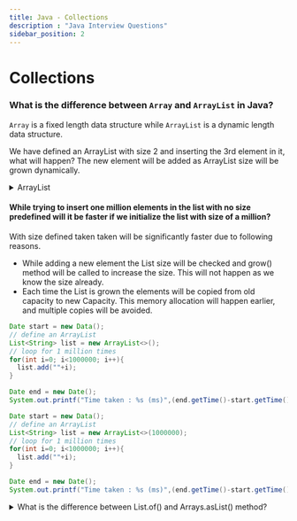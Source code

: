 ```yaml
---
title: Java - Collections
description : "Java Interview Questions"
sidebar_position: 2
---
```


# Collections

### What is the difference between `Array` and `ArrayList` in Java?
`Array` is a fixed length data structure while `ArrayList` is a dynamic length data structure.

We have defined an ArrayList with size 2 and inserting the 3rd element in it, what will happen? The new element will be added as ArrayList size will be grown dynamically. 

<details>
<summary>ArrayList</summary>
```java title="ArrayList"
List<String> list = new ArrayList<>(2);
System.out.println(list.size()); // 0
list.add("Amit");
list.add("Prashant");
list.add("Suresh");
System.out.println(list.size()); // 3
```
</details>

#### While trying to insert one million elements in the list with no size predefined will it be faster if we initialize the list with size of a million?
With size defined taken taken will be significantly faster due to following reasons.
- While adding a new element the List size will be checked and grow() method will be called to increase the size. This will not happen as we know the size already. 
- Each time the List is grown the elements will be copied from old capacity to new Capacity. This memory allocation will happen earlier, and multiple copies will be avoided.
<Tabs>
<TabItem value="Without Size">

```java
Date start = new Data();
// define an ArrayList
List<String> list = new ArrayList<>();
// loop for 1 million times
for(int i=0; i<1000000; i++){
  list.add(""+i);
}

Date end = new Date();
System.out.printf("Time taken : %s (ms)",(end.getTime()-start.getTime()));

```
</TabItem>
<TabItem value="With Size">

```java
Date start = new Data();
// define an ArrayList
List<String> list = new ArrayList<>(1000000);
// loop for 1 million times
for(int i=0; i<1000000; i++){
  list.add(""+i);
}

Date end = new Date();
System.out.printf("Time taken : %s (ms)",(end.getTime()-start.getTime()));

```
</TabItem>
</Tabs>

<details> 
<summary>What is the difference between List.of() and Arrays.asList() method?</summary>
```java title="List.of() vs Arrays.asList()"
// returns immutable list
// allows null values
// throws UnsupportedOperationException
List<Integer> list = List.of("Amit","Prashant","Suresh"); 
list.add("Ramesh");

// returns modifiable list
// allows null values
List<Integer> list = Arrays.asList("Amit","Prashant","Suresh");
list.add("Ramesh");

```
:::note
We can wrap the `new LinkedList(Arrays.asList())` to get the modifiable collection.
::::
</details>

#### What are different kinds of `List` in Java?

<Tabs>
<TabItem value="ArrayList">
`ArrayList` is a dynamic length data structure.
- Unordered: Elements are not stored in any particular order.
- Fast access: Offers constant-time access to elements by index (O(1)).
- Dynamic resizing: Automatically grows as needed.
- Best for: General-purpose lists where order doesn't matter, frequent random access, and adding/removing elements at the end.
</TabItem>
<TabItem value="LinkedList">
`LinkedList` is a doubly linked list data structure.
- Ordered: Elements are stored in a sequential order.
- Fast insertions and deletions: Excels at adding/removing elements anywhere in the list (O(1) for additions/removals at the beginning or end).
- Less efficient random access: Accessing elements by index is slower (O(n)).
- Best for: Lists where order matters, frequent insertions/deletions in the middle, and iterating through elements sequentially.
</TabItem>
<TabItem value="Stack">
`Stack` is a last-in, first-out (LIFO) data structure.
- Last-in, first-out (LIFO) data structure: Elements are added and removed from the top.
- Use cases: Implementing undo/redo functionality, parsing expressions, backtracking algorithms.
</TabItem>
<TabItem value="PriorityQueue">
`PriorityQueue` is a priority-based queue data structure.
- Orders elements based on their priority: The element with the highest priority is always at the head.
- Use cases: Scheduling tasks, managing priority-based events, implementing heap data structures.
</TabItem>
<TabItem value="Choosing the right List">
- Order: If order matters, use LinkedList or PriorityQueue.
- Random access: If frequent random access is needed, use ArrayList.
- Insertions/deletions: If frequent insertions/deletions in the middle are required, use LinkedList.
- Thread safety: If thread safety is essential, use Vector or synchronize access to ArrayList/LinkedList.
- Specialized operations: For specific operations like LIFO or priority-based access, use Stack or PriorityQueue.

</TabItem>
</Tabs>


### What will be the output of the below Code?
```java
List<String> list = new ArrayList<>();
list.add("amit");
list.add("prashant");
list.add("suresh");

for(String s: list){
  // delete if Amit
  if(s.equals("Amit")) list.remove(s);
}

```

<details>
<summary>Answer </summary>
```java title="Iterator"
Iterator iterator = list.iterator();
while(iterator.hasNext()){
  String s = (String) iterator.next();
  // delete if Amit
  if(s.equals("Amit")) list.remove(s);
}

```
It will give the `ConcurrentModificationException`, to save memory Java creates a subList as viewed on the original list.
</details> 
----

### What is Hashing and how it is implemented in Java?
`Hashing` is like a fingerprinting technique for data. It takes any piece of information, like a text document, a password, or even a whole file, and transforms it into a unique code called a "hash." Think of it like taking a complex recipe and turning it into a short grocery list – the list is much easier to manage and compare, but it still contains all the essential information.

Hashing has a ton of applications, here are a few key ones:

<details>
<summary>Verifying data integrity:</summary>
-  Imagine downloading a large file. How do you know it wasn't corrupted during download? You can compare its hash to the original one – if they match, the file is good to go!
</details>
<details>
<summary>Securing passwords:</summary>
- Instead of storing your actual password, websites store its hash. When you log in, they hash your entered password and compare it to the stored hash. If they match, you're in! This way, even if hackers steal the database, they can't get your actual passwords.
</details>
<details>
<summary>Finding duplicates:</summary>
-  Need to quickly weed out identical files in a massive collection? Hashing can do that in a flash. Just compare the hashes, and you'll instantly know which ones are copies.
- Speeding up searches: Hash tables, which use hashing to store and retrieve data, are incredibly fast. This makes them ideal for applications like databases and search engines.
</details>

#### How `Hashing` is implemented in Java?
`Hashing` is implemented in Java using `hashCode()` and `equals()` methods. `hashCode()` method returns an integer value and `equals()` method returns a boolean value. 

<Tabs>
<TabItem value="Hash Functions">
Purpose: To map data of any size to a fixed-length integer value, called a hash code.

**Characteristics**:
- Deterministic: Same input always produces the same hash code.
Efficient to compute.
- Uniform distribution: Ideally, hash codes should be evenly distributed across the possible range of values.

Common Java hash functions:
- **hashCode() method:** Inherited by all Java objects.
- **String.hashCode():** Specifically for strings.
</TabItem>
<TabItem value="Hash Code">
`Hashing` is a technique to convert a range of key values into a range of indexes of an array. We're going to use the remainder operator `%` to get a range of key values. 
- Represent: The output of a hash function, typically an integer.
- Usage: Serve as indices within hash tables to efficiently store and retrieve data.
```java
int[] arr = new int[10];
int key = 10;
int index = key % arr.length;
```
</TabItem>
<TabItem value="Hash Table">
- Data structure: Utilizes hashing for fast storage and retrieval of key-value pairs.
- Key classes:
  - **HashMap**: Unordered collection of key-value pairs.
  - **HashSet**: Set implementation using a hash table.
  - **Hashtable**: Older, thread-safe version of HashMap.
</TabItem>
<TabItem value="Collision Handling">
- Problem: Different keys can produce the same hash code (collision).
- Resolution: Java primarily uses separate chaining:
Each hash table bucket holds a linked list of entries with the same hash code.
Allows multiple values to be stored at the same index.
</TabItem>
</Tabs>


:::note Default `hashCode()`: 
Typically returns a value based on the object's memory address.
Reason: It's a unique identifier for each object instance, ensuring different objects usually have different hash codes.
::::

:::warning Not encryption
 `Hashing` is a one-way process; original data cannot be recovered from the hash code.
::::

#### What is the difference between `HashMap` and `HashTable` in Java?
<Tabs>
<TabItem value="HashMap">
`HashMap` is a key-value pair data structure.
- `HashMap` is not synchronized while `HashTable` is synchronized.
- `HashMap` allows one null key and multiple null values while `HashTable` does not allow null key or value.
</TabItem>
<TabItem value="HashTable">
`HashTable` is a key-value pair data structure.
- `HashTable` is synchronized while `HashMap` is not synchronized.
- `HashTable` does not allow null key or value while `HashMap` allows one null key and multiple null values.
</TabItem>
</Tabs>

#### What is the difference between `HashMap` and `HashSet` in Java? 
- `HashMap` is a key-value pair while `HashSet` is a set of unique values.
- `HashMap` allows one null key and multiple null values while `HashSet` does not allow null values.



----


### What are different kinds of `Maps` in Java?
`Map Interface`: Represents a collection of key-value pairs, where each key is unique.
Provides methods for storing, retrieving, and managing these pairs.
<Tabs>
<TabItem value="HashMap">
`HashMap` is a key-value pair data structure. It is not synchronized and allows one null key and multiple null values.
- Most common and versatile implementation.
- Unordered: Doesn't maintain any particular order of elements.
- Fast performance: Average constant-time operations for basic operations.
- Internal structure: Uses a hash table for efficient storage and retrieval.
- Allows null keys and values.
</TabItem>
<TabItem value="TreeMap">
`TreeMap` is a key-value pair data structure. It is sorted and does not allow null key or value.
- Sorted: Maintains keys in ascending order based on their natural ordering or a custom comparator.
- Internal structure: Uses a red-black tree for efficient sorting and retrieval.
- Slightly slower than HashMap for basic operations: Logarithmic time complexity.
- Doesn't allow null keys.
</TabItem>
<TabItem value="LinkedHashMap">
`LinkedHashMap` is a key-value pair data structure. It is ordered and does not allow null key or value.
- Combines features of HashMap and LinkedHashMap:
- Order: Preserves insertion order of elements.
- Performance: Similar to HashMap for basic operations.
- Internal structure: Uses a hash table and a linked list.
- Allows null keys and values.
</TabItem>
<TabItem value="EnumMap">
`EnumMap` is a key-value pair data structure. It is ordered and does not allow null key or value.
- Specialized implementation for maps with enum keys: Very efficient.
- Internal structure: Optimized for enum keys.
</TabItem>
<TabItem value="Choosing the right Map">
- HashMap: General-purpose, fast, doesn't require ordering.
- TreeMap: When key ordering is essential.
- LinkedHashMap: When insertion order needs to be preserved.
- Hashtable: Thread safety is a primary concern, but performance is less critical.
- EnumMap: Working with maps of enum keys.
</TabItem>
</Tabs>


<Tabs>
<TabItem value="String">
StringBuffer is mutable and high performant for modifying String.
</TabItem>
<TabItem value="StringBuilder">
StringBuffer is mutable and high performant for modifying String.
</TabItem>
</Tabs>
